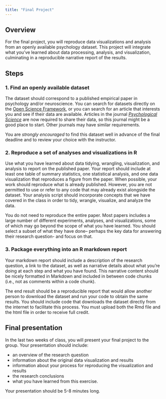 ```yaml
---
title: "Final Project"
---
```


## Overview

For the final project, you will reproduce data visualizations and analysis from an openly available psychology dataset. This project will integrate what you've learned about data processing, analysis, and visualization, culminating in a reproducible narrative report of the results.

## Steps

### 1. Find an openly available dataset

The dataset should correspond to a published empirical paper in psychology and/or neuroscience. You can search for datasets directly on the [Open Science Framework](https://osf.io/), or you can search for an article that interests you and see if their data are available. Articles in the journal [*Psychological Science*](https://journals.sagepub.com/home/pss) are now required to share their data, so this journal might be a good place to start. Other journals may have similar requirements.

You are *strongly encouraged* to find this dataset well in advance of the final deadline and to review your choice with the instructor.

### 2. Reproduce a set of analyses and visualizations in R

Use what you have learned about data tidying, wrangling, visualization, and analysis to report on the published paper. Your report should include at least one table of summary statistics, one statistical analysis, and one data visualization that reproduces a figure from the paper. When possible, your work should reproduce what is already published. However, you are not permitted to use or refer to any code that may already exist alongside the dataset. Your analysis script should incorporate concepts that we have covered in the class in order to tidy, wrangle, visualize, and analyze the data.

You do not need to reproduce the entire paper. Most papers includes a large number of different experiments, analyses, and visualizations, some of which may go beyond the scope of what you have learned. You should select a subset of what they have done– perhaps the key data for answering their research question- and focus on that.

### 3. Package everything into an R markdown report

Your markdown report should include a description of the research question, a link to the dataset, as well as narrative details about what you're doing at each step and what you have found. This narrative content should be nicely formatted in Markdown and included in between code chunks (i.e., not as comments within a code chunk).

The end result should be a reproducible report that would allow another person to download the dataset and run your code to obtain the same results. You should include code that downloads the dataset directly from the internet to facilitate this process. You must upload both the Rmd file and the html file in order to receive full credit.

## Final presentation

In the last two weeks of class, you will present your final project to the group. Your presentation should include:

-   an overview of the research question
-   information about the original data visualization and results
-   information about your process for reproducing the visualization and results
-   the research conclusions
-   what you have learned from this exercise.

Your presentation should be 5-8 minutes long.
